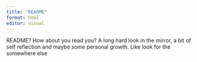 ```yaml
---
title: "README"
format: html
editor: visual
---
```


README? How about you read you? A long hard look in the mirror, a bit of self reflection and maybe some personal growth.
Like look for the somewhere else
